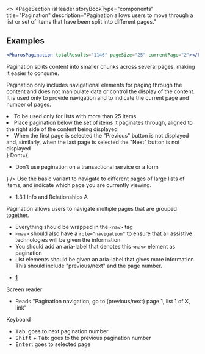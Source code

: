 
<>
<PageSection
  isHeader
  storyBookType="components"
  title="Pagination"
  description="Pagination allows users to move through a list or set of items that have been split into different pages."
></PageSection>

## Examples

```jsx live
<PharosPagination totalResults="1146" pageSize="25" currentPage="2"></PharosPagination>
```

<PageSection topMargin title="Usage">
  <p>
    Pagination splits content into smaller chunks across several pages, making it easier to consume.
  </p>
  <p>
    Pagination only includes navigational elements for paging through the content and does not
    manipulate data or control the display of the content. It is used only to provide navigation and
    to indicate the current page and number of pages.
  </p>
</PageSection>

<PageSection title="Best practices">
  <BestPractices
    Do={
      <ul>
        <li>To be used only for lists with more than 25 items</li>
        <li>
          Place pagination below the set of items it paginates through, aligned to the right side of
          the content being displayed
        </li>
        <li>
          When the first page is selected the "Previous" button is not displayed and, similarly,
          when the last page is selected the "Next" button is not displayed
        </li>
      </ul>
    }
    Dont={
      <ul>
        <li>Don't use pagination on a transactional service or a form</li>
      </ul>
    }
  />
</PageSection>

<PageSection title="Variants">
  <PageSection title="Basic" subSectionLevel={1} lessMargin>
    Use the basic variant to navigate to different pages of large lists of items, and indicate which
    page you are currently viewing.
  </PageSection>
</PageSection>

<PageSection title="Accessibility">
  <PageSection title="Relevant WCAG guidelines" subSectionLevel={1} lessMargin>
    <ul>
      <li>
        <PharosLink href="https://www.w3.org/WAI/WCAG21/Understanding/info-and-relationships.html">
          1.3.1 Info and Relationships A
        </PharosLink>
      </li>
    </ul>
  </PageSection>
  <PageSection title="Importance" subSectionLevel={1} lessMargin>
    Pagination allows users to navigate multiple pages that are grouped together.
  </PageSection>
  <PageSection title="Code expectations" subSectionLevel={1} lessMargin>
    <ul>
      <li>
        Everything should be wrapped in the <code>&lt;nav&gt;</code> tag
      </li>
      <li>
        <code>&lt;nav&gt;</code> should also have a <code>role="navigation"</code> to ensure that
        all assistive technologies will be given the information
      </li>
      <li>
        You should add an aria-label that denotes this <code>&lt;nav&gt;</code> element as
        pagination
      </li>
      <li>
        List elements should be given an aria-label that gives more information. This should include
        "previous/next" and the page number.
      </li>
    </ul>
    <CodeBlock className="language-html">
      <nav role="navigation" aria-label="pagination navigation">
        <ul>
          <li>
            <a href="/example-page" aria-label="Go to previous/next page 1">
              1
            </a>
          </li>
        </ul>
      </nav>
    </CodeBlock>
  </PageSection>
  <PageSection title="Expected actions" subSectionLevel={1} lessMargin>
    <div style={{ marginBottom: 'var(--pharos-spacing-1-x)' }}>
      <PharosHeading level={'4'} preset={'1--bold'}>
        Screen reader
      </PharosHeading>
      <ul>
        <li>Reads "Pagination navigation, go to (previous/next) page 1, list 1 of X, link"</li>
      </ul>
    </div>
    <PharosHeading level={'4'} preset={'1--bold'}>
      Keyboard
    </PharosHeading>
    <ul>
      <li>
        <kbd>Tab</kbd>: goes to next pagination number
      </li>
      <li>
        <kbd>Shift</kbd> + <kbd>Tab</kbd>: goes to the previous pagination number
      </li>
      <li>
        <kbd>Enter</kbd>: goes to selected page
      </li>
    </ul>
  </PageSection>
</PageSection>
</>
